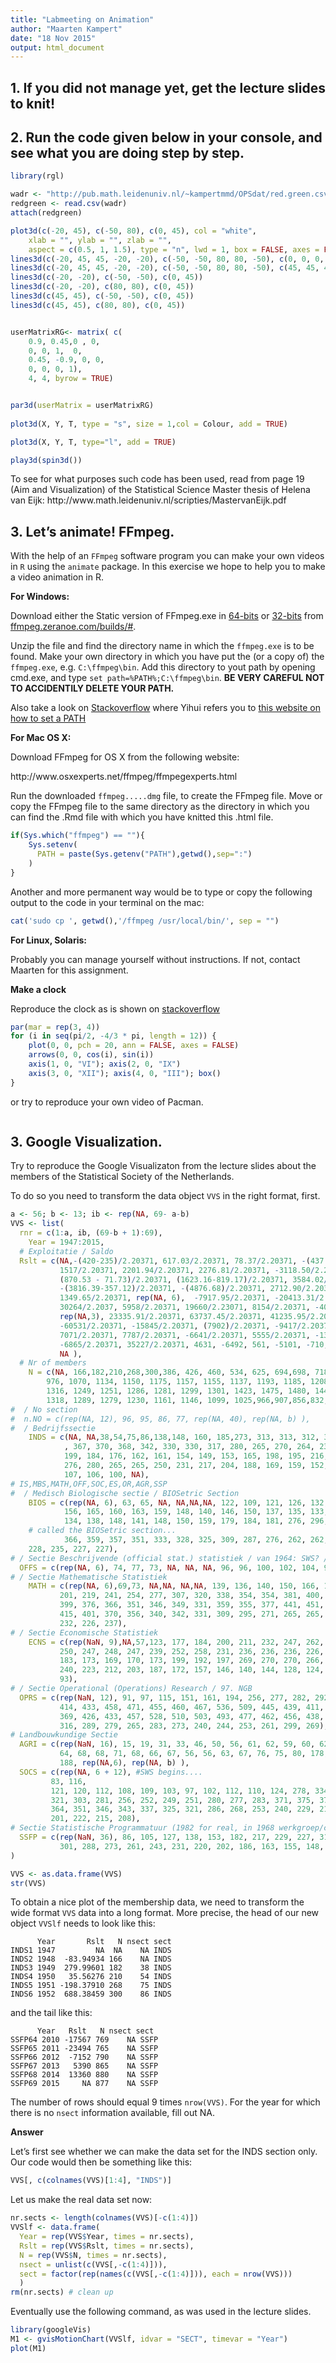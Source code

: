 ```yaml
---
title: "Labmeeting on Animation"
author: "Maarten Kampert"
date: "18 Nov 2015"
output: html_document
---
```



## 1. If you did not manage yet,  get the lecture slides to knit!

## 2. Run the code given below in your console, and see what you are doing step by step.

```r
library(rgl)

wadr <- "http://pub.math.leidenuniv.nl/~kampertmmd/OPSdat/red.green.csv"
redgreen <- read.csv(wadr)
attach(redgreen)

plot3d(c(-20, 45), c(-50, 80), c(0, 45), col = "white",
    xlab = "", ylab = "", zlab = "",    
    aspect = c(0.5, 1, 1.5), type = "n", lwd = 1, box = FALSE, axes = FALSE)
lines3d(c(-20, 45, 45, -20, -20), c(-50, -50, 80, 80, -50), c(0, 0, 0, 0, 0))
lines3d(c(-20, 45, 45, -20, -20), c(-50, -50, 80, 80, -50), c(45, 45, 45, 45, 45))
lines3d(c(-20, -20), c(-50, -50), c(0, 45))
lines3d(c(-20, -20), c(80, 80), c(0, 45))
lines3d(c(45, 45), c(-50, -50), c(0, 45))
lines3d(c(45, 45), c(80, 80), c(0, 45))


userMatrixRG<- matrix( c( 
    0.9, 0.45,0 , 0, 
    0, 0, 1,  0, 
    0.45, -0.9, 0, 0, 
    0, 0, 0, 1),
    4, 4, byrow = TRUE)


par3d(userMatrix = userMatrixRG)
 
plot3d(X, Y, T, type = "s", size = 1,col = Colour, add = TRUE)

plot3d(X, Y, T, type="l", add = TRUE)

play3d(spin3d())
```
To see for what purposes such code has been used, read from page 19 (Aim and Visualization) of the Statistical Science Master thesis of Helena van Eijk: http://www.math.leidenuniv.nl/scripties/MastervanEijk.pdf


## 3. Let's animate! FFmpeg.

With the help of an `FFmpeg` software program you can make your own videos in `R` using the `animate` package. In this exercise we hope to help you to make a video animation in R.

**For Windows:**

Download either the Static version of FFmpeg.exe in [64-bits](http://ffmpeg.zeranoe.com/builds/win64/static/ffmpeg-20151117-git-e9aea6d-win64-static.7z) or [32-bits](http://ffmpeg.zeranoe.com/builds/win32/static/ffmpeg-20151117-git-e9aea6d-win32-static.7z) from [ffmpeg.zeranoe.com/builds/#](ffmpeg.zeranoe.com/builds/#).

Unzip the file and find the directory name in which the `ffmpeg.exe` is to be found. Make your own directory in which you have put the (or a copy of) the `ffmpeg.exe`, e.g. `C:\ffmpeg\bin`. Add this directory to yout path by opening cmd.exe, and type `set path=%PATH%;C:\ffmpeg\bin`. **BE VERY CAREFUL NOT TO ACCIDENTILY DELETE YOUR PATH.**

Also take a look on [Stackoverflow](http://stackoverflow.com/questions/16481252/how-to-use-fig-show-animate-in-knitr-without-administrator-privileges) where Yihui refers you to [this website on how to set a PATH](http://www.computerhope.com/issues/ch000549.htm)


**For Mac OS X:**

Download FFmpeg for OS X from the following website: 

http://www.osxexperts.net/ffmpeg/ffmpegexperts.html

Run the downloaded `ffmpeg.....dmg` file, to create the FFmpeg file. Move or copy the FFmpeg file to the same directory as the directory in which you can find the .Rmd file with which you have knitted this .html file.

```r
if(Sys.which("ffmpeg") == ""){
	Sys.setenv(
	  PATH = paste(Sys.getenv("PATH"),getwd(),sep=":")
	)
}
```

Another and more permanent way would be to type or copy the following output to the code in your terminal on the mac:

```r
cat('sudo cp ', getwd(),'/ffmpeg /usr/local/bin/', sep = "")
```

**For Linux, Solaris:**

Probably you can manage yourself without instructions. If not, contact Maarten for this assignment.



**Make a clock**

Reproduce the clock as is shown on 
[stackoverflow](http://stackoverflow.com/questions/12038893/combining-r-markdown-and-animation-package)



```r
par(mar = rep(3, 4))
for (i in seq(pi/2, -4/3 * pi, length = 12)) {
    plot(0, 0, pch = 20, ann = FALSE, axes = FALSE)
    arrows(0, 0, cos(i), sin(i))
    axis(1, 0, "VI"); axis(2, 0, "IX")
    axis(3, 0, "XII"); axis(4, 0, "III"); box()
}
```

or try to reproduce your own video of Pacman.

```r
```


## 3. Google Visualization.

Try to reproduce the Google Visualizaton from the lecture slides about the members of the Statistical Society of the Netherlands.

To do so you need to transform the data object `VVS` in the right format, first.

```r
a <- 56; b <- 13; ib <- rep(NA, 69- a-b)
VVS <- list(
  rnr = c(1:a, ib, (69-b + 1):69),
	Year = 1947:2015,
  # Exploitatie / Saldo  
  Rslt = c(NA,-(420-235)/2.20371, 617.03/2.20371, 78.37/2.20371, -(437.17/2.20371), 
           1517/2.20371, 2201.94/2.20371, 2276.81/2.20371, -3118.50/2.20371, NA,
           (870.53 - 71.73)/2.20371, (1623.16-819.17)/2.20371, 3584.02/2.20371, -1922.61/2.20371, 
           -(3816.39-357.12)/2.20371, -(4876.68)/2.20371, 2712.90/2.20371, -4814.39/2.20371, 
           1349.65/2.20371, rep(NA, 6),  -7917.95/2.20371, -20413.31/2.20371, -15115/2.20371, 
           30264/2.2037, 5958/2.20371, 19660/2.23071, 8154/2.20371, -4098/2.20371, 8088/2.20371, 
           rep(NA,3), 23335.91/2.20371, 63737.45/2.20371, 41235.95/2.20371, -10566/2.20371, 
           -60531/2.20371, -15845/2.20371, (7902)/2.20371, -9417/2.20371, 25982/2.20371, 
           7071/2.20371, 7787/2.20371, -6641/2.20371, 5555/2.20371, -1340/2.20371, -27201/2.20371,
           -6865/2.20371, 35227/2.20371, 4631, -6492, 561, -5101, -710, 11328, -8871, -7010, 72835, -17567, -23494,-7152, 5390, 13360, 
           NA ),
  # Nr of members	
	N = c(NA, 166,182,210,268,300,386, 426, 460, 534, 625, 694,698, 718, 754, 788, 834, 878, 929, 937,
        976, 1070, 1134, 1150, 1175, 1157, 1155, 1137, 1193, 1185, 1208, 1348, 1445, 1444, 1343,
        1316, 1249, 1251, 1286, 1281, 1299, 1301, 1423, 1475, 1480, 1445, 1430, 1402, 1391, 1354,
        1318, 1289, 1279, 1230, 1161, 1146, 1099, 1025,966,907,856,832,796,769,765,790,865,880,877),
#  / No section
#  n.NO = c(rep(NA, 12), 96, 95, 86, 77, rep(NA, 40), rep(NA, b) ),
#  / Bedrijfssectie
 	INDS = c(NA, NA,38,54,75,86,138,148, 160, 185,273, 313, 313, 312, 317, 324, 331, 360
            , 367, 370, 368, 342, 330, 330, 317, 280, 265, 270, 264, 230, 222, 212, 211,
            199, 184, 176, 162, 161, 154, 149, 153, 165, 198, 195, 216, 278, 291, 288, 279, 
            276, 280, 265, 265, 250, 231, 217, 204, 188, 169, 159, 152, 156, 135, 128, 117,
            107, 106, 100, NA),
# IS,MBS,MATH,OFF,SOC,ES,OR,AGR,SSP
#  / Medisch Biologische sectie / BIOSetric Section
	BIOS = c(rep(NA, 6), 63, 65, NA, NA,NA,NA, 122, 109, 121, 126, 132, 123, 157, 158,
            156, 165, 160, 163, 159, 148, 140, 146, 150, 137, 135, 133, 131, 141, 143,
            134, 138, 148, 141, 148, 150, 159, 179, 184, 181, 276, 296, 300, 298, 303,
    # called the BIOSetric section...
            366, 359, 357, 351, 333, 328, 325, 309, 287, 276, 262, 262, 243, 222, 225, 
    228, 235, 227, 227),
# / Sectie Beschrijvende (official stat.) statistiek / van 1964: SWS? / 
  OFFS = c(rep(NA, 6), 74, 77, 73, NA, NA, NA, 96, 96, 100, 102, 104, 99, rep(NA, 51)),
# / Sectie Mathematische Statistiek
	MATH = c(rep(NA, 6),69,73, NA,NA, NA,NA, 139, 136, 140, 150, 166, 158, 171, 188,
           201, 219, 241, 254, 277, 307, 320, 338, 354, 354, 381, 400, 415, 406, 408,
           399, 376, 366, 351, 346, 349, 331, 359, 355, 377, 441, 451, 452, 452, 428,
           415, 401, 370, 356, 340, 342, 331, 309, 295, 271, 265, 265, 244, 218, 227, 226, 
           232, 226, 237),
# / Sectie Economische Statistiek
	ECNS = c(rep(NaN, 9),NA,57,123, 177, 184, 200, 211, 232, 247, 262, 264, 253, 244,
           250, 247, 248, 247, 239, 252, 258, 231, 236, 236, 236, 226, 221, 217, 193, 
           183, 173, 169, 170, 173, 199, 192, 197, 269, 270, 270, 266, 254, 251, 240,
           240, 223, 212, 203, 187, 172, 157, 146, 140, 144, 128, 124, 117, 110,111, 104, 
           93),
# / Sectie Operational (Operations) Research / 97. NGB
  OPRS = c(rep(NaN, 12), 91, 97, 115, 151, 161, 194, 256, 277, 282, 292, 316, 335, 386,
           414, 433, 458, 471, 455, 460, 467, 536, 509, 445, 439, 411, 405, 380, 366, 375,
           369, 426, 433, 457, 528, 510, 503, 493, 477, 462, 456, 438, 404, 371, 374, 349,
           316, 289, 279, 265, 283, 273, 240, 244, 253, 261, 299, 269),
# Landbouwkundige Sectie
  AGRI = c(rep(NaN, 16), 15, 19, 31, 33, 46, 50, 56, 61, 62, 59, 60, 62, 60, 64, 66,
           64, 68, 68, 71, 68, 66, 67, 56, 56, 63, 67, 76, 75, 80, 178, 191, 190, 189,
           188, rep(NA,6), rep(NA, b) ),
  SOCS = c(rep(NA, 6 + 12), #SWS begins....
         83, 116,
         121, 120, 112, 108, 109, 103, 97, 102, 112, 110, 124, 278, 334, 355, 320,
         321, 303, 281, 256, 252, 249, 251, 280, 277, 283, 371, 375, 375, 376, 368,
         364, 351, 346, 343, 337, 325, 321, 286, 268, 253, 240, 229, 211, 184, 194, 
         201, 222, 215, 208),
# Sectie Statistische Programmatuur (1982 for real, in 1968 werkgroep/contactgroep Statistiek en Computer)
  SSFP = c(rep(NaN, 36), 86, 105, 127, 138, 153, 182, 217, 229, 227, 313, 323, 320, 319, 309,
           301, 288, 273, 261, 243, 231, 220, 202, 186, 163, 155, 148, 136, rep(NA, 6) )
)
```

```r
VVS <- as.data.frame(VVS)
str(VVS)
```

To obtain a nice plot of the membership data, we need to transform the wide format `VVS` data into a long format. More precise, the head of our new object `VVSlf` needs to look like this:

```
      Year       Rslt   N nsect sect
INDS1 1947         NA  NA    NA INDS
INDS2 1948  -83.94934 166    NA INDS
INDS3 1949  279.99601 182    38 INDS
INDS4 1950   35.56276 210    54 INDS
INDS5 1951 -198.37910 268    75 INDS
INDS6 1952  688.38459 300    86 INDS
```

and the tail like this:

```
      Year   Rslt   N nsect sect
SSFP64 2010 -17567 769    NA SSFP
SSFP65 2011 -23494 765    NA SSFP
SSFP66 2012  -7152 790    NA SSFP
SSFP67 2013   5390 865    NA SSFP
SSFP68 2014  13360 880    NA SSFP
SSFP69 2015     NA 877    NA SSFP
```

The number of rows should equal 9 times `nrow(VVS)`. For the year for which there is no `nsect` information available, fill out NA.


**Answer**

Let's first see whether we can make the data set for the INDS section only. Our code would then be something like this:

```r
VVS[, c(colnames(VVS)[1:4], "INDS")]
```


Let us make the real data set now:

```r
nr.sects <- length(colnames(VVS)[-c(1:4)])
VVSlf <- data.frame(
  Year = rep(VVS$Year, times = nr.sects),
  Rslt = rep(VVS$Rslt, times = nr.sects),
  N = rep(VVS$N, times = nr.sects),
  nsect = unlist(c(VVS[,-c(1:4)])),
  sect = factor(rep(names(c(VVS[,-c(1:4)])), each = nrow(VVS)))
  )
rm(nr.sects) # clean up
```


Eventually use the following command, as was used in the lecture slides.
```r
library(googleVis)
M1 <- gvisMotionChart(VVSlf, idvar = "SECT", timevar = "Year")
plot(M1)
```


